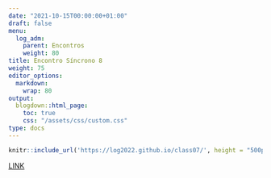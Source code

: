 ```yaml
---
date: "2021-10-15T00:00:00+01:00"
draft: false
menu:
  log_adm:
    parent: Encontros
    weight: 80
title: Encontro Síncrono 8
weight: 75
editor_options: 
  markdown: 
    wrap: 80
output: 
  blogdown::html_page:
    toc: true
    css: "/assets/css/custom.css"
type: docs
---
```


```r
knitr::include_url('https://log2022.github.io/class07/', height = "500px")
```

[LINK](https://log2022.github.io/class07/)




